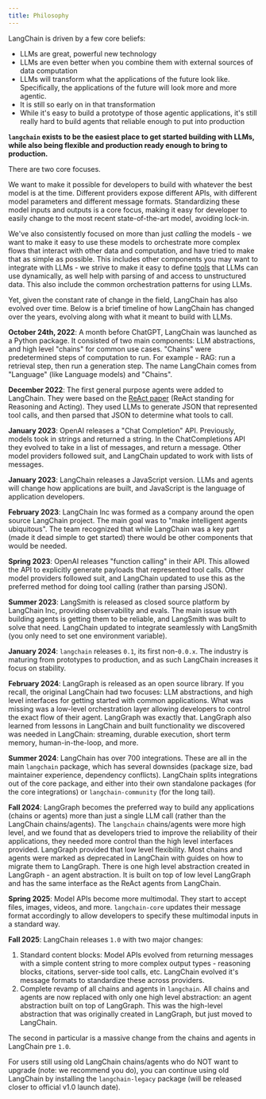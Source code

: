 ```yaml
---
title: Philosophy
---
```



<AlphaCallout />

LangChain is driven by a few core beliefs:
- LLMs are great, powerful new technology
- LLMs are even better when you combine them with external sources of data computation
- LLMs will transform what the applications of the future look like. Specifically, the applications of the future will look more and more agentic.
- It is still so early on in that transformation
- While it's easy to build a prototype of those agentic applications, it's still really hard to build agents that reliable enough to put into production

**`langchain` exists to be the easiest place to get started building with LLMs, while also being flexible and production ready enough to bring to production.**

There are two core focuses.

We want to make it possible for developers to build with whatever the best model is at the time.
Different providers expose different APIs, with different model parameters and different message formats.
Standardizing these model inputs and outputs is a core focus, making it easy for developer to easily change to the most recent state-of-the-art model, avoiding lock-in.

We've also consistently focused on more than just *calling* the models - we want to make it easy to use these models to orchestrate more complex flows that interact with other data and computation, and have tried to make that as simple as possible.
This includes other components you may want to integrate with LLMs - we strive to make it easy to define [tools](/oss/javascript/langchain-tools) that LLMs can use dynamically, as well help with parsing of and access to unstructured data.
This also include the common orchestration patterns for using LLMs.

Yet, given the constant rate of change in the field, LangChain has also evolved over time.
Below is a brief timeline of how LangChain has changed over the years, evolving along with what it meant to build with LLMs.

**October 24th, 2022**: A month before ChatGPT, LangChain was launched as a Python package.
It consisted of two main components: LLM abstractions, and high level "chains" for common use cases.
"Chains" were predetermined steps of computation to run. For example - RAG: run a retrieval step, then run a generation step.
The name LangChain comes from "Language" (like Language models) and "Chains".

**December 2022**: The first general purpose agents were added to LangChain.
They were based on the [ReAct paper](https://arxiv.org/abs/2210.03629) (ReAct standing for Reasoning and Acting).
They used LLMs to generate JSON that represented tool calls, and then parsed that JSON to determine what tools to call.

**January 2023**: OpenAI releases a "Chat Completion" API.
Previously, models took in strings and returned a string.
In the ChatCompletions API they evolved to take in a list of messages, and return a message.
Other model providers followed suit, and LangChain updated to work with lists of messages.

**January 2023**: LangChain releases a JavaScript version.
LLMs and agents will change how applications are built, and JavaScript is the language of application developers.

**February 2023**: LangChain Inc was formed as a company around the open source LangChain project.
The main goal was to "make intelligent agents ubiquitous".
The team recognized that while LangChain was a key part (made it dead simple to get started) there would be other components that would be needed.

**Spring 2023**: OpenAI releases "function calling" in their API.
This allowed the API to explicitly generate payloads that represented tool calls.
Other model providers followed suit, and LangChain updated to use this as the preferred method for doing tool calling (rather than parsing JSON).

**Summer 2023**: LangSmith is released as closed source platform by LangChain Inc, providing observability and evals.
The main issue with building agents is getting them to be reliable, and LangSmith was built to solve that need.
LangChain updated to integrate seamlessly with LangSmith (you only need to set one environment variable).

**January 2024**: `langchain` releases `0.1`, its first non-`0.0.x`.
The industry is maturing from prototypes to production, and as such LangChain increases it focus on stability.

**February 2024**: LangGraph is released as an open source library.
If you recall, the original LangChain had two focuses: LLM abstractions, and high level interfaces for getting started with common applications.
What was missing was a low-level orchestration layer allowing developers to control the exact flow of their agent.
LangGraph was exactly that.
LangGraph also learned from lessons in LangChain and built functionality we discovered was needed in LangChain: streaming, durable execution, short term memory, human-in-the-loop, and more.

**Summer 2024**: LangChain has over 700 integrations.
These are all in the main `langchain` package, which has several downsides (package size, bad maintainer experience, dependency conflicts).
LangChain splits integrations out of the core package, and either into their own standalone packages (for the core integrations) or `langchain-community` (for the long tail).

**Fall 2024**: LangGraph becomes the preferred way to build any applications (chains or agents) more than just a single LLM call (rather than the LangChain chains/agents). The `langchain` chains/agents were more high level, and we found that as developers tried to improve the reliability of their applications, they needed more control than the high level interfaces provided. LangGraph provided that low level flexibility. Most chains and agents were marked as deprecated in LangChain with guides on how to migrate them to LangGraph. There is one high level abstraction created in LangGraph - an agent abstraction. It is built on top of low level LangGraph and has the same interface as the ReAct agents from LangChain.

**Spring 2025**: Model APIs become more multimodal.
They start to accept files, images, videos, and more.
`langchain-core` updates their message format accordingly to allow developers to specify these multimodal inputs in a standard way.

**Fall 2025**: LangChain releases `1.0` with two major changes:

1. Standard content blocks: Model APIs evolved from returning messages with a simple content string to more complex output types - reasoning blocks, citations, server-side tool calls, etc. LangChain evolved it's message formats to standardize these across providers.
2. Complete revamp of all chains and agents in `langchain`. All chains and agents are now replaced with only one high level abstraction: an agent abstraction built on top of LangGraph. This was the high-level abstraction that was originally created in LangGraph, but just moved to LangChain.

The second in particular is a massive change from the chains and agents in LangChain pre `1.0`.

For users still using old LangChain chains/agents who do NOT want to upgrade (note: we recommend you do), you can continue using old LangChain by installing the `langchain-legacy` package (will be released closer to official v1.0 launch date).
